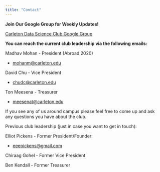 ```yaml
---
title: "Contact"
---
```


__Join Our Google Group for Weekly Updates!__

[Carleton Data Science Club Google Group](https://groups.google.com/a/carleton.edu/forum/#!forum/carletonalgoclub.group "Join Our Google Group")

__You can reach the current club leadership via the following emails:__

Madhav Mohan - President (Abroad 2020)

+ [mohanm@carleton.edu](mailto:mohanm@carleton.edu)

David Chu - Vice President

+ [chudc@carleton.edu](mailto:chud@carleton.edu)

Ton Meesena - Treasurer

+ [meesenat@carleton.edu](mailto:meesenat@carleton.edu)

If you see any of us around campus please feel free to come up and ask any questions you have about the club.

Previous club leadership (just in case you want to get in touch):

Elliot Pickens - Former President/Founder:

+ [eeepickens@gmail.com](mailto:eeepickens@gmail.com)

Chiraag Gohel - Former Vice President

Ben Kendall - Former Treasurer
